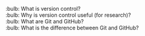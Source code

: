 :bulb: What is version control?<br>
:bulb: Why is version control useful (for research)?<br>
:bulb: What are Git and GitHub?<br>
:bulb: What is the difference between Git and GitHub?
